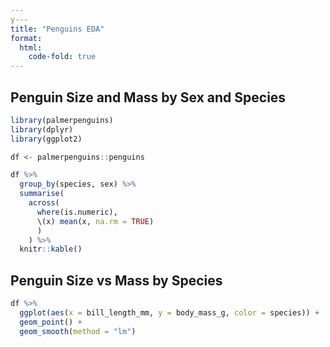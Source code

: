 ```yaml
---
y---
title: "Penguins EDA"
format:
  html:
    code-fold: true
---
```


## Penguin Size and Mass by Sex and Species

```r
library(palmerpenguins)
library(dplyr)
library(ggplot2)

df <- palmerpenguins::penguins
```

```r
df %>%
  group_by(species, sex) %>%
  summarise(
    across(
      where(is.numeric), 
      \(x) mean(x, na.rm = TRUE)
      )
    ) %>%
  knitr::kable()
```

## Penguin Size vs Mass by Species

```r
df %>%
  ggplot(aes(x = bill_length_mm, y = body_mass_g, color = species)) +
  geom_point() + 
  geom_smooth(method = "lm")
```
